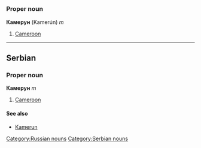 =={{ru}}==
[[Category:Russian nouns]]
===Proper noun===
'''Камерун''' (Kamerún) ''m''
#[[Cameroon]]


----

==Serbian==
===Proper noun===
'''Камерун''' ''m''
#[[Cameroon]]
====See also====
*[[Kamerun]]
[[Category:Serbian nouns]]